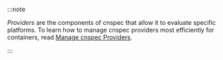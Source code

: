 :::note

_Providers_ are the components of cnspec that allow it to evaluate specific platforms. To learn how to manage cnspec providers most efficiently for containers, read [Manage cnspec Providers](/cnspec/cnspec-adv-install/providers/).

:::
